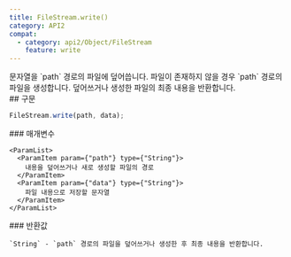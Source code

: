 ```yaml
---
title: FileStream.write()
category: API2
compat:
  - category: api2/Object/FileStream
    feature: write
---
```


<Section>
  문자열을 `path` 경로의 파일에 덮어씁니다. 파일이 존재하지 않을 경우 `path` 경로의 파일을 생성합니다. 덮어쓰거나 생성한 파일의 최종 내용을 반환합니다.
</Section>
<Section>
  ## 구문

  ~~~js
  FileStream.write(path, data);
  ~~~

  <Section>
    ### 매개변수

    <ParamList>
      <ParamItem param={"path"} type={"String"}>
        내용을 덮어쓰거나 새로 생성할 파일의 경로
      </ParamItem>
      <ParamItem param={"data"} type={"String"}>
        파일 내용으로 저장할 문자열
      </ParamItem>
    </ParamList>
  </Section>
  <Section>
    ### 반환값

    `String` - `path` 경로의 파일을 덮어쓰거나 생성한 후 최종 내용을 반환합니다.
  </Section>
</Section>